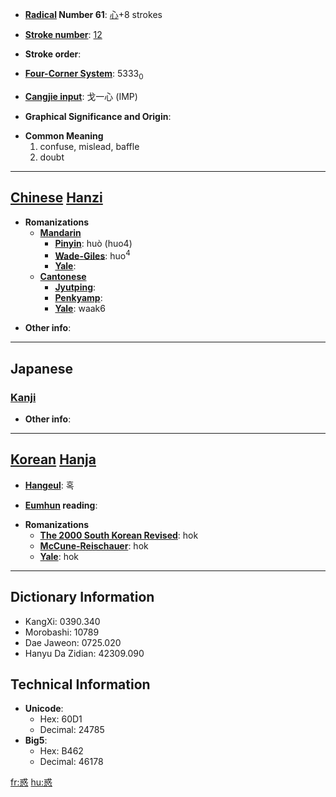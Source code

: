* '''[[Wiktionary:Chinese radical index| Radical]] Number 61''': [[Wiktionary:Chinese radical index 心|心]]+8 strokes

* '''[[Wiktionary:Chinese total strokes index|Stroke number]]''': [[Wiktionary:Chinese total strokes index 12|12]]

* '''Stroke order''': 

* '''[[Wiktionary:Chinese four corner index|Four-Corner System]]''': 5333<sub>0</sub>

* '''[[Wiktionary:Chinese Cangjie index|Cangjie input]]''': 戈一心 (IMP)

* '''Graphical Significance and Origin''': 

* '''Common Meaning'''
*#confuse, mislead, baffle
*# doubt


----

== [[Chinese]] [[Hanzi]] ==

* '''Romanizations'''
** '''[[Mandarin]]'''
*** '''[[Pinyin]]''': huò (huo4)
*** '''[[Wade-Giles]]''': huo<sup>4</sup>
*** '''[[Yale]]''': 
** '''[[Cantonese]]'''
*** '''[[Jyutping]]''':
*** '''[[Penkyamp]]''': 
*** '''[[Yale]]''': waak6

* '''Other info''': 

----

==Japanese==
===[[Kanji]]===
{{kanji|on readings=[[わく]] (waku)|kun readings=[[まどう]] (madou), [[まどい]] (madoi)}}

* '''Other info''':  

----

== [[Korean]] [[Hanja]] ==

* '''[[Hangeul]]''': 혹

* '''[[Eumhun]] reading''': 

* '''Romanizations'''
** '''[[The 2000 South Korean Revised Romanization|The 2000 South Korean Revised]]''': hok
** '''[[McCune-Reischauer]]''': hok
** '''[[Yale]]''': hok

----

== Dictionary Information ==

* KangXi: 0390.340
* Morobashi: 10789
* Dae Jaweon: 0725.020
* Hanyu Da Zidian: 42309.090

== Technical Information ==

* '''Unicode''':
** Hex: 60D1
** Decimal: 24785
* '''Big5''':
** Hex: B462
** Decimal: 46178

[[fr:惑]]
[[hu:惑]]
